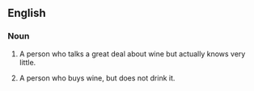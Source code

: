 ==English==

===Noun===
{{en-noun|head=[[wine]] [[tosser]]}}

# {{lb|en|slang|idiomatic}} A person who talks a great deal about wine but actually knows very little.
# {{lb|en|slang|idiomatic}} A person who buys wine, but does not drink it.